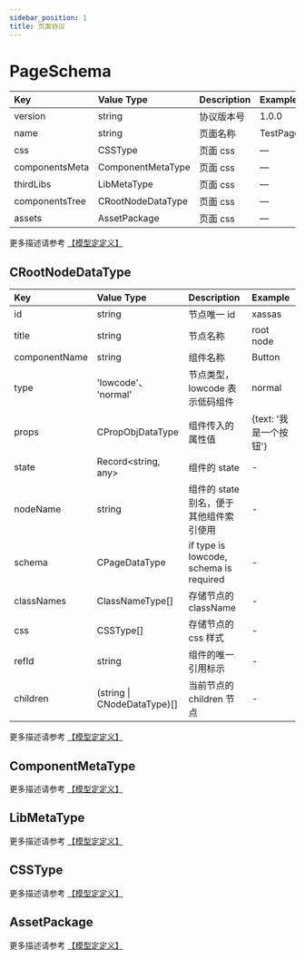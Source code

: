```yaml
---
sidebar_position: 1
title: 页面协议
---
```


# PageSchema

| Key            | Value Type        | Description | Example  |
| :------------- | :---------------- | :---------- | :------- |
| version        | string            | 协议版本号  | 1.0.0    |
| name           | string            | 页面名称    | TestPage |
| css            | CSSType           | 页面 css    | —        |
| componentsMeta | ComponentMetaType | 页面 css    | —        |
| thirdLibs      | LibMetaType       | 页面 css    | —        |
| componentsTree | CRootNodeDataType | 页面 css    | —        |
| assets         | AssetPackage      | 页面 css    | —        |

更多描述请参考 [【模型定定义】](https://github.com/hlerenow/chameleon/blob/master/packages/model/src/types/page.ts)

## CRootNodeDataType

| Key           | Value Type                  | Description                             | Example                |
| :------------ | :-------------------------- | :-------------------------------------- | :--------------------- |
| id            | string                      | 节点唯一 id                             | xassas                 |
| title         | string                      | 节点名称                                | root node              |
| componentName | string                      | 组件名称                                | Button                 |
| type          | 'lowcode'、 'normal'        | 节点类型， lowcode 表示低码组件         | normal                 |
| props         | CPropObjDataType            | 组件传入的属性值                        | {text: '我是一个按钮'} |
| state         | Record<string, any>         | 组件的 state                            | -                      |
| nodeName      | string                      | 组件的 state 别名，便于其他组件索引使用 | -                      |
| schema        | CPageDataType               | if type is lowcode, schema is required  | -                      |
| classNames    | ClassNameType[]             | 存储节点的 className                    | -                      |
| css           | CSSType[]                   | 存储节点的 css 样式                     | -                      |
| refId         | string                      | 组件的唯一引用标示                      | -                      |
| children      | (string \| CNodeDataType)[] | 当前节点的 children 节点                | -                      |

更多描述请参考 [【模型定定义】](https://github.com/hlerenow/chameleon/blob/master/packages/model/src/types/node.ts)

## ComponentMetaType

更多描述请参考 [【模型定定义】](https://github.com/hlerenow/chameleon/blob/master/packages/model/src/types/page.ts)

## LibMetaType

更多描述请参考 [【模型定定义】](https://github.com/hlerenow/chameleon/blob/master/packages/model/src/types/base.ts)

## CSSType

更多描述请参考 [【模型定定义】](https://github.com/hlerenow/chameleon/blob/master/packages/model/src/types/base.ts)

## AssetPackage

更多描述请参考 [【模型定定义】](https://github.com/hlerenow/chameleon/blob/master/packages/model/src/types/base.ts)
